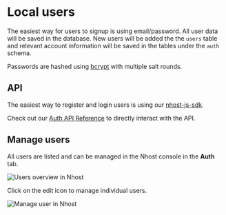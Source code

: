 # Local users

The easiest way for users to signup is using email/password. All user data will be saved in the database. New users will be added the the `users` table and relevant account information will be saved in the tables under the `auth` schema.

Passwords are hashed using [bcrypt](https://www.npmjs.com/package/bcrypt) with multiple salt rounds.

## API

The easiest way to register and login users is using our [nhost-js-sdk](/libraries/nhost-js-sdk).

Check out our [Auth API Reference](/auth/api-reference) to directly interact with the API.

## Manage users

All users are listed and can be managed in the Nhost console in the **Auth** tab.

![Users overview in Nhost](/images/auth/users-overview.png)

Click on the edit icon to manage individual users.

![Manage user in Nhost](/images/auth/manage-user.png)
